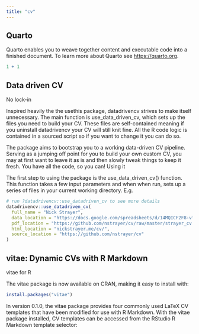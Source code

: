 ```yaml
---
title: "cv"
---
```


## Quarto

Quarto enables you to weave together content and executable code into a finished document.
To learn more about Quarto see <https://quarto.org>.

```r
1 + 1
```

## Data driven CV

No lock-in

Inspired heavily the the usethis package, datadrivencv strives to make itself unnecessary.
The main function is use_data_driven_cv, which sets up the files you need to build your CV.
These files are self-contained meaning if you uninstall datadrivencv your CV will still knit fine.
All the R code logic is contained in a sourced script so if you want to change it you can do so.

The package aims to bootstrap you to a working data-driven CV pipeline.
Serving as a jumping off point for you to build your own custom CV, you may at first want to leave it as is and then slowly tweak things to keep it fresh.
You have all the code, so you can!
Using it

The first step to using the package is the use_data_driven_cv() function.
This function takes a few input parameters and when when run, sets up a series of files in your current working directory.
E.g.

```r
# run ?datadrivencv::use_datadriven_cv to see more details
datadrivencv::use_datadriven_cv(
  full_name = "Nick Strayer",
  data_location = "https://docs.google.com/spreadsheets/d/14MQICF2F8-vf8CKPF1m4lyGKO6_thG-4aSwat1e2TWc",
  pdf_location = "https://github.com/nstrayer/cv/raw/master/strayer_cv.pdf",
  html_location = "nickstrayer.me/cv/",
  source_location = "https://github.com/nstrayer/cv"
)
```

## vitae: Dynamic CVs with R Markdown

vitae for R

The vitae package is now available on CRAN, making it easy to install with:

```r
install.packages("vitae")
```

In version 0.1.0, the vitae package provides four commonly used LaTeX CV templates that have been modified for use with R Markdown.
With the vitae package installed, CV templates can be accessed from the RStudio R Markdown template selector:


